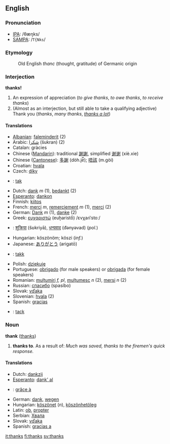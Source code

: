 ==English==
===Pronunciation===
*[[w:IPA|IPA]]: /θæŋks/
*[[w:SAMPA|SAMPA]]: /<tt>T{Nks</tt>/

===Etymology===
:Old English ''thanc'' (thought, gratitude) of Germanic origin

===Interjection===
'''thanks!'''

# An expression of appreciation (''to give thanks'', ''to owe thanks'', ''to receive thanks'')
# (Almost as an interjection, but still able to take a qualifying adjective) Thank you (''thanks'', ''many thanks'', ''[[thanks a lot]]'')

<!-- these translations were added when the part-of-speech above was wrongly claimed to be "noun" - some may need to be changed. &mdash; [[User:Hippietrail|Hippietrail]] 14:51, 23 Nov 2004 (UTC) -->
====Translations====
*[[Albanian]]: [[faleminderit]] (2)
*Arabic: [[شكرا]] (šukran) (2)
*Catalan: gràcies
*Chinese ([[Mandarin]]): traditional [[謝謝]], simplified [[谢谢]] (xiè.xie)
*Chinese ([[Cantonese]]): [[多謝]] (dòh.je̿); [[唔該]] (m.gòi)
*Croatian: [[hvala]]
*Czech: [[díky]]
*{{da}}: [[tak]]
*Dutch: [[dank]] ''m'' (1), [[bedankt]] (2)
*[[Esperanto]]: [[dankon]]
*Finnish: [[kiitos]]
*French: [[merci]] ''m'', [[remerciement]] ''m'' (1), [[merci]] (2)
*German: [[Dank]] ''m'' (1), [[danke]] (2)
*Greek: [[ευχαριστώ]] (euḫaristṓ) /ɛvχaɾiˈstoː/
*{{hi}}: [[शुक्रिया]] (šʊkriyā), [[धन्यवाद]] (đǝnyǝvad) (''pol.'')
*Hungarian: köszönöm; köszi (''inf.'')
*Japanese: [[ありがとう]] (arigatō)
*{{no}}: [[takk]]
*Polish: [[dziękuję]]
*Portuguese: [[obrigado]] (for male speakers) or [[obrigada]] (for female speakers)
*Romanian: [[mulțumiri]] ''f, pl'', [[mulțumesc]] ''n'' (2), [[mersi]] ''n'' (2)
*Russian: [[спасибо]] (spasíbo)
*Slovak: [[vďaka]]
*Slovenian: [[hvala]] (2)
*Spanish: [[gracias]]
*{{sv}}: [[tack]]

===Noun===
'''thank''' ([[thanks]])

# '''thanks to'''. As a result of: ''Much was saved, thanks to the firemen's quick response.''

<!-- these translations were added when the part-of-speech above was wrongly claimed to be "preposition" - some may need to be changed. &mdash; [[User:Hippietrail|Hippietrail]] 14:51, 23 Nov 2004 (UTC) -->
====Translations====
*Dutch: [[dankzij]]
*[[Esperanto]]: [[dank' al]]
*{{fr}}: [[grâce à]]
*German: [[dank]], [[wegen]]
*Hungarian: [[köszönet]] (''n''), [[köszönhetöleg]]
*Latin: [[ob]], [[propter]]
*Serbian: [[Хвала]]
*Slovak: [[vďaka]]
*Spanish: [[gracias a]]

[[it:thanks]]
[[fi:thanks]]
[[sv:thanks]]